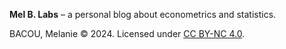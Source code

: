 <!-- Sidebar footer -->

**Mel B. Labs** -- a personal blog about econometrics and statistics.

BACOU, Melanie &copy; 2024. Licensed under [CC BY-NC 4.0](/index.qmd).